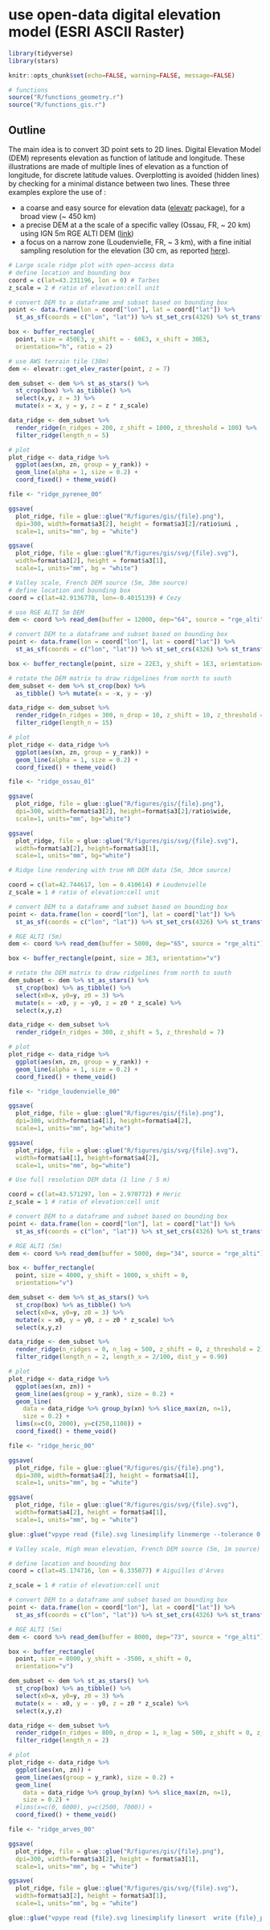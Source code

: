 # use open-data digital elevation model (ESRI ASCII Raster)

```r
library(tidyverse)
library(stars)

knitr::opts_chunk$set(echo=FALSE, warning=FALSE, message=FALSE)

# functions
source("R/functions_geometry.r")
source("R/functions_gis.r")
```

## Outline

The main idea is to convert 3D point sets to 2D lines. Digital Elevation Model (DEM) represents elevation as function of latitude and longitude. These illustrations are made of multiple lines of elevation as a function of longitude, for discrete latitude values. Overplotting is avoided (hidden lines) by checking for a minimal distance between two lines. These three examples explore the use of :

* a coarse and easy source for elevation data ([elevatr](https://github.com/jhollist/elevatr) package), for a broad view (~ 450 km)
* a precise DEM at a the scale of a specific valley (Ossau, FR, ~ 20 km) using IGN 5m RGE ALTI DEM ([link](https://geoservices.ign.fr/documentation/diffusion/telechargement-donnees-libres.html#rge-alti-5-m)) 
* a focus on a narrow zone (Loudenvielle, FR, ~ 3 km), with a fine initial sampling resolution for the elevation (30 cm, as reported [here](https://www.geoportail.gouv.fr/carte?c=2.4206324117987448,48.81510668542717&z=10&l0=GEOGRAPHICALGRIDSYSTEMS.MAPS.SCAN-EXPRESS.STANDARD::GEOPORTAIL:OGC:WMTS(1)&l1=ELEVATIONGRIDCOVERAGE.HIGHRES.QUALITY::GEOPORTAIL:OGC:WMTS(1)&permalink=yes)). 


```r

# Large scale ridge plot with open-access data
# define location and bounding box
coord = c(lat=43.231196, lon = 0) # Tarbes
z_scale = 2 # ratio of elevation:cell unit

# convert DEM to a dataframe and subset based on bounding box
point <- data.frame(lon = coord["lon"], lat = coord["lat"]) %>% 
  st_as_sf(coords = c("lon", "lat")) %>% st_set_crs(4326) %>% st_transform(crs = 2154) 

box <- buffer_rectangle(
  point, size = 450E3, y_shift = - 60E3, x_shift = 30E3,
  orientation="h", ratio = 2)

# use AWS terrain tile (30m)
dem <- elevatr::get_elev_raster(point, z = 7) 

dem_subset <- dem %>% st_as_stars() %>% 
  st_crop(box) %>% as_tibble() %>%
  select(x,y, z = 3) %>% 
  mutate(x = x, y = y, z = z * z_scale)

data_ridge <- dem_subset %>%
  render_ridge(n_ridges = 200, z_shift = 1000, z_threshold = 100) %>% 
  filter_ridge(length_n = 5)

# plot
plot_ridge <- data_ridge %>%
  ggplot(aes(xn, zn, group = y_rank)) +
  geom_line(alpha = 1, size = 0.2) +
  coord_fixed() + theme_void()

file <- "ridge_pyrenee_00"

ggsave(
  plot_ridge, file = glue::glue("R/figures/gis/{file}.png"),
  dpi=300, width=format$a3[2], height = format$a3[2]/ratio$uni ,
  scale=1, units="mm", bg = "white")

ggsave(
  plot_ridge, file = glue::glue("R/figures/gis/svg/{file}.svg"),
  width=format$a3[2], height = format$a3[1],
  scale=1, units="mm", bg = "white")

```


```r

# Valley scale, French DEM source (5m, 30m source)
# define location and bounding box
coord = c(lat=42.9136778, lon=-0.4015139) # Cezy

# use RGE ALTI 5m DEM
dem <- coord %>% read_dem(buffer = 12000, dep="64", source = "rge_alti")

# convert DEM to a dataframe and subset based on bounding box
point <- data.frame(lon = coord["lon"], lat = coord["lat"]) %>% 
  st_as_sf(coords = c("lon", "lat")) %>% st_set_crs(4326) %>% st_transform(crs = 2154) 

box <- buffer_rectangle(point, size = 22E3, y_shift = 1E3, orientation="v")

# rotate the DEM matrix to draw ridgelines from north to south
dem_subset <- dem %>% st_crop(box) %>% 
  as_tibble() %>% mutate(x = -x, y = -y)

data_ridge <- dem_subset %>%
  render_ridge(n_ridges = 300, n_drop = 10, z_shift = 10, z_threshold = 8) %>% 
  filter_ridge(length_n = 15)

# plot
plot_ridge <- data_ridge %>%
  ggplot(aes(xn, zn, group = y_rank)) +
  geom_line(alpha = 1, size = 0.2) +
  coord_fixed() + theme_void()

file <- "ridge_ossau_01"

ggsave(
  plot_ridge, file = glue::glue("R/figures/gis/{file}.png"),
  dpi=300, width=format$a3[2], height=format$a3[2]/ratio$wide,
  scale=1, units="mm", bg="white")

ggsave(
  plot_ridge, file = glue::glue("R/figures/gis/svg/{file}.svg"),
  width=format$a3[2], height=format$a3[1],
  scale=1, units="mm", bg="white")

```


```r

# Ridge line rendering with true HR DEM data (5m, 30cm source)

coord = c(lat=42.744617, lon = 0.410614) # Loudenvielle
z_scale = 1 # ratio of elevation:cell unit

# convert DEM to a dataframe and subset based on bounding box
point <- data.frame(lon = coord["lon"], lat = coord["lat"]) %>% 
  st_as_sf(coords = c("lon", "lat")) %>% st_set_crs(4326) %>% st_transform(crs = 2154) 

# RGE ALTI (5m)
dem <- coord %>% read_dem(buffer = 5000, dep="65", source = "rge_alti")

box <- buffer_rectangle(point, size = 3E3, orientation="v")

# rotate the DEM matrix to draw ridgelines from north to south
dem_subset <- dem %>% st_as_stars() %>% 
  st_crop(box) %>% as_tibble() %>%
  select(x0=x, y0=y, z0 = 3) %>% 
  mutate(x = -x0, y = -y0, z = z0 * z_scale) %>% 
  select(x,y,z)

data_ridge <- dem_subset %>%
  render_ridge(n_ridges = 300, z_shift = 5, z_threshold = 7) 

# plot
plot_ridge <- data_ridge %>%
  ggplot(aes(xn, zn, group = y_rank)) +
  geom_line(alpha = 1, size = 0.2) +
  coord_fixed() + theme_void()

file <- "ridge_loudenvielle_00"

ggsave(
  plot_ridge, file = glue::glue("R/figures/gis/{file}.png"),
  dpi=300, width=format$a4[1], height=format$a4[2],
  scale=1, units="mm", bg="white")

ggsave(
  plot_ridge, file = glue::glue("R/figures/gis/svg/{file}.svg"),
  width=format$a4[1], height=format$a4[2],
  scale=1, units="mm", bg="white")

```


```r

# Use full resolution DEM data (1 line / 5 m)

coord = c(lat=43.571297, lon = 2.970772) # Heric
z_scale = 1 # ratio of elevation:cell unit

# convert DEM to a dataframe and subset based on bounding box
point <- data.frame(lon = coord["lon"], lat = coord["lat"]) %>% 
  st_as_sf(coords = c("lon", "lat")) %>% st_set_crs(4326) %>% st_transform(crs = 2154) 

# RGE ALTI (5m)
dem <- coord %>% read_dem(buffer = 5000, dep="34", source = "rge_alti")

box <- buffer_rectangle(
  point, size = 4000, y_shift = 1000, x_shift = 0,
  orientation="v")

dem_subset <- dem %>% st_as_stars() %>% 
  st_crop(box) %>% as_tibble() %>%
  select(x0=x, y0=y, z0 = 3) %>% 
  mutate(x = x0, y = y0, z = z0 * z_scale) %>% 
  select(x,y,z)

data_ridge <- dem_subset %>%
  render_ridge(n_ridges = 0, n_lag = 500, z_shift = 0, z_threshold = 2) %>% 
  filter_ridge(length_n = 2, length_x = 2/100, dist_y = 0.90) 

# plot
plot_ridge <- data_ridge %>%
  ggplot(aes(xn, zn)) +
  geom_line(aes(group = y_rank), size = 0.2) +
  geom_line(
    data = data_ridge %>% group_by(xn) %>% slice_max(zn, n=1),
    size = 0.2) +
  lims(x=c(0, 2000), y=c(250,1100)) +
  coord_fixed() + theme_void()

file <- "ridge_heric_00"

ggsave(
  plot_ridge, file = glue::glue("R/figures/gis/{file}.png"),
  dpi=300, width=format$a4[2], height = format$a4[1],
  scale=1, units="mm", bg = "white")

ggsave(
  plot_ridge, file = glue::glue("R/figures/gis/svg/{file}.svg"),
  width=format$a4[2], height = format$a4[1],
  scale=1, units="mm", bg = "white")

glue::glue("vpype read {file}.svg linesimplify linemerge --tolerance 0.5mm  linesort  write {file}_plot.svg")
```

```r

# Valley scale, High mean elevation, French DEM source (5m, 1m source)

# define location and bounding box
coord = c(lat=45.174716, lon = 6.335077) # Aiguilles d'Arves 

z_scale = 1 # ratio of elevation:cell unit

# convert DEM to a dataframe and subset based on bounding box
point <- data.frame(lon = coord["lon"], lat = coord["lat"]) %>% 
  st_as_sf(coords = c("lon", "lat")) %>% st_set_crs(4326) %>% st_transform(crs = 2154) 

# RGE ALTI (5m)
dem <- coord %>% read_dem(buffer = 8000, dep="73", source = "rge_alti")

box <- buffer_rectangle(
  point, size = 8000, y_shift = -3500, x_shift = 0,
  orientation="v")

dem_subset <- dem %>% st_as_stars() %>% 
  st_crop(box) %>% as_tibble() %>%
  select(x0=x, y0=y, z0 = 3) %>% 
  mutate(x = - x0, y = - y0, z = z0 * z_scale) %>% 
  select(x,y,z)

data_ridge <- dem_subset %>%
  render_ridge(n_ridges = 800, n_drop = 1, n_lag = 500, z_shift = 0, z_threshold = 4) %>% 
  filter_ridge(length_n = 2) 

# plot
plot_ridge <- data_ridge %>%
  ggplot(aes(xn, zn)) +
  geom_line(aes(group = y_rank), size = 0.2) +
  geom_line(
    data = data_ridge %>% group_by(xn) %>% slice_max(zn, n=1),
    size = 0.2) +
  #lims(x=c(0, 6000), y=c(2500, 7000)) +
  coord_fixed() + theme_void()

file <- "ridge_arves_00"

ggsave(
  plot_ridge, file = glue::glue("R/figures/gis/{file}.png"),
  dpi=300, width=format$a3[2], height = format$a3[1],
  scale=1, units="mm", bg = "white")

ggsave(
  plot_ridge, file = glue::glue("R/figures/gis/svg/{file}.svg"),
  width=format$a3[2], height = format$a3[1],
  scale=1, units="mm", bg = "white")

glue::glue("vpype read {file}.svg linesimplify linesort  write {file}_plot.svg")

```
